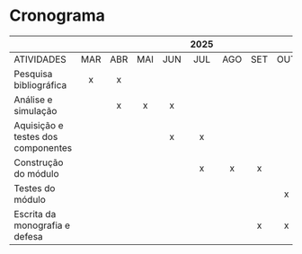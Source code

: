 # Cronograma

|                                    |     |     |     |     | 2025|     |     |     |     |     |
|          ---                       |:---:|:---:|:---:|:---:|:---:|:---:|:---:|:---:|:---:|:---:|
| ATIVIDADES                         | MAR | ABR | MAI | JUN | JUL | AGO | SET | OUT | NOV | DEZ |
| Pesquisa bibliográfica             |  x  |  x  |     |     |     |     |     |     |     |     |
|  Análise e simulação               |     |  x  |  x  |  x  |     |     |     |     |     |     |
|  Aquisição e testes dos componentes|     |     |     |  x  |  x  |     |     |     |     |     |
|  Construção do módulo              |     |     |     |     |  x  |  x  |  x  |     |     |     |
|  Testes do módulo                  |     |     |     |     |     |     |     |  x  |  x  |     |
|  Escrita da monografia e defesa    |     |     |     |     |     |     |  x  |  x  |  x  |  x  |
